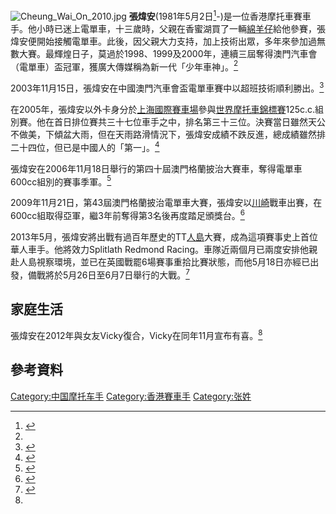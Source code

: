 [[File:Cheung_Wai_On_2010.jpg|thumb]]
'''張煒安'''(1981年5月2日<ref name="apple2003interview">{{cite web|url=http://hk.apple.nextmedia.com/sports/art/20031011/3593547|date=2003年10月11日|title=熱情未冷-張煒安電單車神走出谷底|publisher=蘋果日報|accessdate=2013年5月24日|archive-date=2016年3月4日|archive-url=https://web.archive.org/web/20160304123710/http://hk.apple.nextmedia.com/sports/art/20031011/3593547|dead-url=no}}</ref>-)是一位香港摩托車賽車手。他小時已迷上電單車，十三歲時，父親在香蜜湖買了一輛[[綿羊仔|綿羊仔]]給他參賽，張煒安便開始接觸電單車。此後，因父親大力支持，加上技術出眾，多年來參加過無數大賽。最輝煌日子，莫過於1998、1999及2000年，連續三屆奪得澳門汽車會（電單車）盃冠軍，獲廣大傳媒稱為新一代「少年車神」。<ref name="apple2003interview" />

2003年11月15日，張煒安在中國澳門汽車會盃電單車賽中以超班技術順利勝出。<ref>{{cite web|url=http://www.singtao.com.hk/archive/fullstory.asp?andor=or&year1=2003&month1=11&day1=16&year2=2003&month2=11&day2=16&category=all&id=20031116a04&keyword1=&keyword2=|title=港車手揚威澳門奪兩冠|date=2003年11月16日|publisher=星島日報}}</ref>

在2005年，張煒安以外卡身分於[[上海國際賽車場|上海國際賽車場]]參與[[世界摩托車錦標賽|世界摩托車錦標賽]]125c.c.組別賽。他在首日排位賽共三十七位車手之中，排名第三十三位。決賽當日雖然天公不做美，下傾盆大雨，但在天雨路滑情況下，張煒安成績不跌反進，總成績雖然排二十四位，但已是中國人的「第一」。<ref>{{cite web|url=http://www.singtao.com/archive/fullstory.asp?andor=or&year1=2005&month1=5&day1=3&year2=2005&month2=5&day2=3&category=all&id=20050503m01&keyword1=&keyword2=|title=港產電單車神張煒安|date=2005年5月3日|publisher=星島日報}}</ref>

張煒安在2006年11月18日舉行的第四十屆澳門格蘭披治大賽車，奪得電單車600cc組別的賽事季軍。<ref>{{cite web|url=http://www.singtao.com/archive/fullstory.asp?andor=or&year1=2006&month1=6&day1=26&year2=2006&month2=12&day2=5&category=all&id=20061119c12&keyword1=&keyword2=|title=澳 門 電 單 車 賽 張 煒 安 奪 季 軍|date=2006年11月19日|publisher=星島日報}}</ref>

2009年11月21日，第43屆澳門格蘭披治電單車大賽，張煒安以[[川崎重工業|川崎]]戰車出賽，在600cc組取得亞軍，繼3年前奪得第3名後再度踏足頒獎台。<ref>{{cite web|url=http://the-sun.on.cc/cnt/sport/20091122/00514_020.html|date=2009年11月日|title=張煒安出年再砌過！|publisher=太陽報(香港)|accessdate=2013-07-03|archive-date=2011-09-19|archive-url=https://web.archive.org/web/20110919083654/http://the-sun.on.cc/cnt/sport/20091122/00514_020.html|dead-url=no}}</ref>

2013年5月，張煒安將出戰有過百年歷史的TT[[人島|人島]]大賽，成為這項賽事史上首位華人車手。他將效力Splitlath Redmond Racing。車隊近兩個月已兩度安排他親赴人島視察環境，並已在英國戰罷6場賽事重拾比賽狀態，而他5月18日亦經已出發，備戰將於5月26日至6月7日舉行的大戰。<ref name="TTIsleofman">{{cite web|url=http://hk.apple.nextmedia.com/sports/art/20130520/18265711|date=2013年5月20日|title=本周熱話：準爸爸挑戰TT人島張煒安創歷史|publisher=蘋果日報}}</ref>

==家庭生活==
張煒安在2012年與女友Vicky復合，Vicky在同年11月宣布有喜。<ref name="TTIsleofman" />

==參考資料==
{{reflist}}

{{DEFAULTSORT:Z}}
[[Category:中国摩托车手|Category:中国摩托车手]]
[[Category:香港賽車手|Category:香港賽車手]]
[[Category:张姓|Category:张姓]]